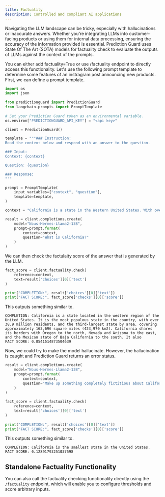 ```yaml
---
title: Factuality
description: Controlled and compliant AI applications
---
```


Navigating the LLM landscape can be tricky, especially with hallucinations or
inaccurate answers. Whether you're integrating LLMs into customer-facing products
or using them for internal data processing, ensuring the accuracy of the information
provided is essential. Prediction Guard uses State Of The Art (SOTA) models for
factuality check to evaluate the outputs of LLMs against the context of the prompts.

You can either add factuality=True or use /factuality endpoint to directly access
this functionality. Let's use the following prompt template to determine some
features of an instragram post announcing new products. First, we can define a
prompt template.

```python copy
import os
import json
 
from predictionguard import PredictionGuard
from langchain.prompts import PromptTemplate
 
# Set your Prediction Guard token as an environmental variable.
os.environ["PREDICTIONGUARD_API_KEY"] = "<api key>"

client = PredictionGuard()

template = """### Instruction:
Read the context below and respond with an answer to the question.

### Input:
Context: {context}

Question: {question}

### Response:
"""

prompt = PromptTemplate(
	input_variables=["context", "question"],
	template=template,
)

context = "California is a state in the Western United States. With over 38.9 million residents across a total area of approximately 163,696 square miles (423,970 km2), it is the most populous U.S. state, the third-largest U.S. state by area, and the most populated subnational entity in North America. California borders Oregon to the north, Nevada and Arizona to the east, and the Mexican state of Baja California to the south; it has a coastline along the Pacific Ocean to the west. "

result = client.completions.create(
    model="Nous-Hermes-Llama2-13B",
    prompt=prompt.format(
        context=context,
        question="What is California?"
    )
)
```

We can then check the factulaity score of the answer that is generated by the
LLM.

```python copy
fact_score = client.factuality.check(
    reference=context,
    text=result['choices'][0]['text']
)

print("COMPLETION:", result['choices'][0]['text'])
print("FACT SCORE:", fact_score['checks'][0]['score'])
```

This outputs something similar to.

```
COMPLETION: California is a state located in the western region of the United States. It is the most populous state in the country, with over 38.9 million residents, and the third-largest state by area, covering approximately 163,696 square miles (423,970 km2). California shares its borders with Oregon to the north, Nevada and Arizona to the east, and the Mexican state of Baja California to the south. It also
FACT SCORE: 0.8541514873504639
```

Now, we could try to make the model hallucinate. However, the hallucination is
caught and Prediction Guard returns an error status.

```python copy
result = client.completions.create(
    model="Nous-Hermes-Llama2-13B",
    prompt=prompt.format(
        context=context,
        question="Make up something completely fictitious about California. Contradict a fact in the given context."
    )
)
 
fact_score = client.factuality.check(
    reference=context,
    text=result['choices'][0]['text']
)
 
print("COMPLETION:", result['choices'][0]['text'])
print("FACT SCORE:", fact_score['checks'][0]['score'])
```

This outputs something similar to.

```
COMPLETION: California is the smallest state in the United States. 
FACT SCORE: 0.12891793251037598
```

## Standalone Factuality Functionality

You can also call the factuality checking functionality directly using the
[`/factuality`](/reference/factuality) endpoint, which will enable you to
configure thresholds and score arbitrary inputs.